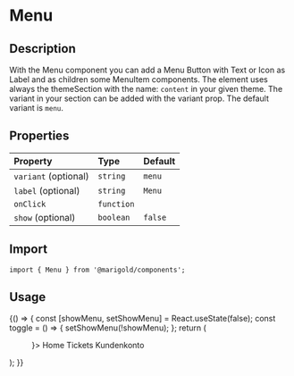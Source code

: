 
<Meta title="Components/Content/Menu" />

# Menu

## Description

With the Menu component you can add a Menu Button with Text or Icon as Label and as children some MenuItem components.
The element uses always the themeSection with the name: `content` in your given theme. The variant in your section can be added with the variant prop. The default variant is `menu`.

## Properties

| Property             | Type       | Default |
| :------------------- | :--------- | :------ |
| `variant` (optional) | `string`   | `menu`  |
| `label` (optional)   | `string`   | `Menu`  |
| `onClick`            | `function` |         |
| `show` (optional)    | `boolean`  | `false` |

## Import

```tsx
import { Menu } from '@marigold/components';
```

## Usage

<Canvas>
  <Story name="menu">
    {() => {
      const [showMenu, setShowMenu] = React.useState(false);
      const toggle = () => {
        setShowMenu(!showMenu);
      };
      return (
        <Menu onClick={toggle} show={showMenu} label={<BurgerMenu />}>
          <MenuItem href="#">Home</MenuItem>
          <MenuItem href="#">Tickets</MenuItem>
          <MenuItem href="#">Kundenkonto</MenuItem>
        </Menu>
      );
    }}
  </Story>
</Canvas>
